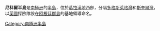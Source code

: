 {{unreferenced|time=2013-10-27T06:57:19+00:00}}
{{coord|67|47|S|67|6|W|display=title}}

'''尼科爾半島'''是[[南極洲|南極洲]]的[[半島|半島]]，位於[[葛拉漢地|葛拉漢地]]西部，分隔[[多格斯萊格灣|多格斯萊格灣]]和[[斯奎爾灣|斯奎爾灣]]，以[[英國|英國]]探險隊設在[[阿根廷群島|阿根廷群島]]的基地領導命名。

{{Antarctica-geo-stub}}
[[Category:南極洲半島|Category:南極洲半島]]